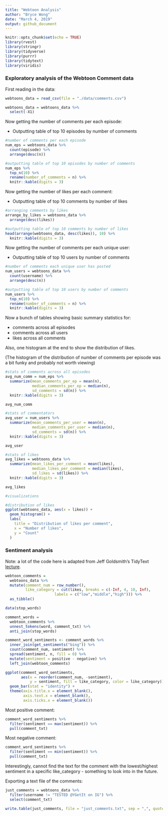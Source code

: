 ```yaml
---
title: "Webtoon Analysis"
author: "Bryce Wong"
date: "March 4, 2019"
output: github_document
---
```


```r
knitr::opts_chunk$set(echo = TRUE)
library(rvest)
library(stringr)
library(tidyverse)
library(purrr)
library(tidytext)
library(viridis)
```

### Exploratory analysis of the Webtoon Comment data

First reading in the data:

```r
webtoons_data = read_csv(file = "./data/comments.csv")

webtoons_data = webtoons_data %>% 
  select(-X1)
```

Now getting the number of comments per each episode:

* Outputting table of top 10 episodes by number of comments

```r
#number of comments per each episode
num_eps = webtoons_data %>%
  count(episode) %>% 
  arrange(desc(n))

#outputting table of top 10 episodes by number of comments
num_eps %>% 
  top_n(10) %>% 
  rename(number_of_comments = n) %>% 
  knitr::kable(digits = 3)
```

Now getting the number of likes per each comment:

* Outputting table of top 10 comments by number of likes

```r
#arranging comments by likes
arrange_by_likes = webtoons_data %>%
  arrange(desc(likes)) 

#outputting table of top 10 comments by number of likes
head(arrange(webtoons_data, desc(likes)), 10) %>% 
  knitr::kable(digits = 3)
```

Now getting the number of comments per each unique user:

* Outputting table of top 10 users by number of comments

```r
#number of comments each unique user has posted
num_users = webtoons_data %>%
  count(username) %>% 
  arrange(desc(n)) 

#outputting table of top 10 users by number of comments
num_users %>% 
  top_n(10) %>% 
  rename(number_of_comments = n) %>% 
  knitr::kable(digits = 3)
```
  
Now a bunch of tables showing basic summary statistics for:

* comments across all episodes
* comments across all users
* likes across all comments

Also, one histogram at the end to show the distribution of likes.

(The histogram of the distribution of number of comments per episode was a bit funky and probably not worth viewing)

```r
#stats of comments across all episodes
avg_num_comm = num_eps %>%
  summarize(mean_comments_per_ep = mean(n),
            median_comments_per_ep = median(n),
            sd_comments = sd(n)) %>% 
  knitr::kable(digits = 3)

avg_num_comm

#stats of commentators
avg_user = num_users %>%
  summarize(mean_comments_per_user = mean(n),
            median_comments_per_user = median(n),
            sd_comments = sd(n)) %>% 
  knitr::kable(digits = 3)

avg_user

#stats of likes
avg_likes = webtoons_data %>%
  summarize(mean_likes_per_comment = mean(likes),
            median_likes_per_comment = median(likes),
            sd_likes = sd(likes)) %>% 
  knitr::kable(digits = 3)

avg_likes

#visualizations

#distribution of likes
ggplot(webtoons_data, aes(x = likes)) + 
  geom_histogram() + 
  labs(
    title = "Distribution of likes per comment",
    x = "Number of likes",
    y = "Count"
  )
```

### Sentiment analysis

Note: a lot of the code here is adapted from Jeff Goldsmith's TidyText [lecture]("http://p8105.com/tidy_text.html").

```r
webtoon_comments = 
  webtoons_data %>%
  mutate(comment_num = row_number(),
         like_category = cut(likes, breaks = c(-Inf, 4, 10, Inf),
                      labels = c("low","middle","high"))) %>% 
  as_tibble() 

data(stop_words)

comment_words = 
  webtoon_comments %>% 
  unnest_tokens(word, comment_txt) %>% 
  anti_join(stop_words)

comment_word_sentiments <- comment_words %>% 
  inner_join(get_sentiments("bing")) %>% 
  count(comment_num, sentiment) %>% 
  spread(sentiment, n, fill = 0) %>% 
  mutate(sentiment = positive - negative) %>% 
  left_join(webtoon_comments)

ggplot(comment_word_sentiments, 
       aes(x = reorder(comment_num, -sentiment), 
           y = sentiment, fill = like_category, color = like_category)) + 
  geom_bar(stat = "identity") + 
  theme(axis.title.x = element_blank(),
        axis.text.x = element_blank(),
        axis.ticks.x = element_blank()) 
```

Most positive comment:

```r
comment_word_sentiments %>%
  filter(sentiment == max(sentiment)) %>% 
  pull(comment_txt)
```

Most negative comment:

```r
comment_word_sentiments %>%
  filter(sentiment == min(sentiment)) %>% 
  pull(comment_txt)
```

Interestingly, cannot find the text for the comment with the lowest/highest sentiment in a specific like_category - something to look into in the future.

Exporting a text file of the comments:

```r
just_comments = webtoons_data %>%
  filter(username != "TESTED @YGetIt on IG") %>% 
  select(comment_txt)

write.table(just_comments, file = "just_comments.txt", sep = ",", quote = TRUE, row.names = F)
```

